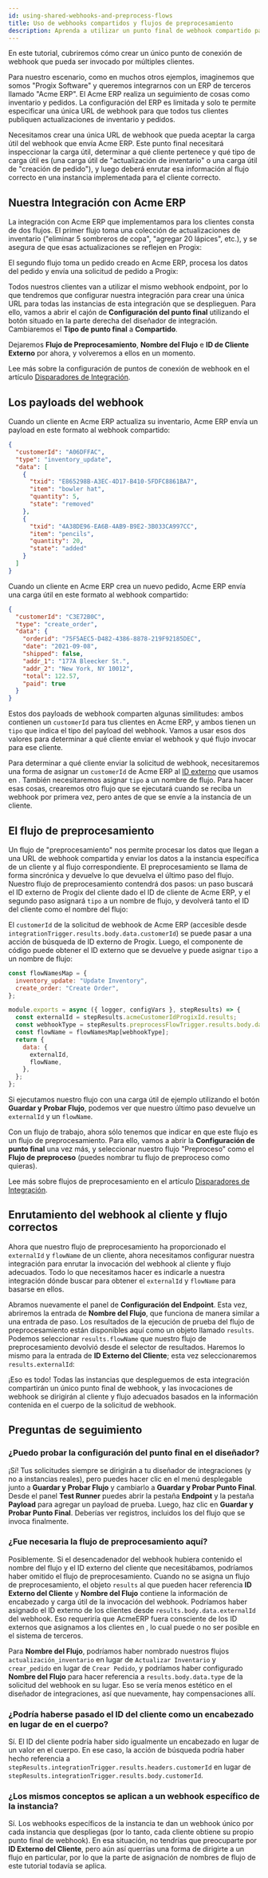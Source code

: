 ```yaml
---
id: using-shared-webhooks-and-preprocess-flows
title: Uso de webhooks compartidos y flujos de preprocesamiento
description: Aprenda a utilizar un punto final de webhook compartido para varios clientes y a dirigir las invocaciones de webhook a clientes y flujos específicos.
---
```



En este tutorial, cubriremos cómo crear un único punto de conexión de webhook que pueda ser invocado por múltiples clientes.

Para nuestro escenario, como en muchos otros ejemplos, imaginemos que somos "Progix Software" y queremos integrarnos con un ERP de terceros llamado "Acme ERP".
El Acme ERP realiza un seguimiento de cosas como inventario y pedidos.
La configuración del ERP es limitada y solo te permite especificar una única URL de webhook para que todos tus clientes publiquen actualizaciones de inventario y pedidos.

Necesitamos crear una única URL de webhook que pueda aceptar la carga útil del webhook que envía Acme ERP.
Este punto final necesitará inspeccionar la carga útil, determinar a qué cliente pertenece y qué tipo de carga útil es (una carga útil de "actualización de inventario" o una carga útil de "creación de pedido"), y luego deberá enrutar esa información al flujo correcto en una instancia implementada para el cliente correcto.

<Screenshot
  filename="quickstarts/using-shared-webhooks-and-preprocess-flows/flow.png"
  maxWidth="400px"
  alt="Diagrama sencillo de los flujos de integración"
/>

## Nuestra Integración con Acme ERP

La integración con Acme ERP que implementamos para los clientes consta de dos flujos.
El primer flujo toma una colección de actualizaciones de inventario ("eliminar 5 sombreros de copa", "agregar 20 lápices", etc.), y se asegura de que esas actualizaciones se reflejen en Progix:

<Screenshot
  filename="quickstarts/using-shared-webhooks-and-preprocess-flows/inventory-flow.png"
  maxWidth="800px"
  alt="Acme ERP Actualizar el flujo de inventario en el diseñador de integración"
/>

El segundo flujo toma un pedido creado en Acme ERP, procesa los datos del pedido y envía una solicitud de pedido a Progix:

<Screenshot
  filename="quickstarts/using-shared-webhooks-and-preprocess-flows/order-flow.png"
  maxWidth="800px"
  alt="Acme ERP Crear flujo de pedidos en el diseñador de integración"
/>

Todos nuestros clientes van a utilizar el mismo webhook endpoint, por lo que tendremos que configurar nuestra integración para crear una única URL para todas las instancias de esta integración que se desplieguen.
Para ello, vamos a abrir el cajón de **Configuración del punto final** utilizando el botón situado en la parte derecha del diseñador de integración.
Cambiaremos el **Tipo de punto final** a **Compartido**.

<Screenshot
  filename="quickstarts/using-shared-webhooks-and-preprocess-flows/endpoint-type-shared-instance.png"
  alt="Configuración del punto final de AcmeERP para el punto final compartido en el diseñador de integración"
/>

Dejaremos **Flujo de Preprocesamiento**, **Nombre del Flujo** e **ID de Cliente Externo** por ahora, y volveremos a ellos en un momento.

Lee más sobre la configuración de puntos de conexión de webhook en el artículo [Disparadores de Integración](integration-triggers.mdx#webhook-endpoint-configuration).

## Los payloads del webhook

Cuando un cliente en Acme ERP actualiza su inventario, Acme ERP envía un payload en este formato al webhook compartido:

```json
{
  "customerId": "A06DFFAC",
  "type": "inventory_update",
  "data": [
    {
      "txid": "E865298B-A3EC-4D17-B410-5FDFC8861BA7",
      "item": "bowler hat",
      "quantity": 5,
      "state": "removed"
    },
    {
      "txid": "4A38DE96-EA6B-4AB9-B9E2-3B033CA997CC",
      "item": "pencils",
      "quantity": 20,
      "state": "added"
    }
  ]
}
```

Cuando un cliente en Acme ERP crea un nuevo pedido, Acme ERP envía una carga útil en este formato al webhook compartido:

```json
{
  "customerId": "C3E72B0C",
  "type": "create_order",
  "data": {
    "orderid": "75F5AEC5-D482-4386-8878-219F92185DEC",
    "date": "2021-09-08",
    "shipped": false,
    "addr_1": "177A Bleecker St.",
    "addr_2": "New York, NY 10012",
    "total": 122.57,
    "paid": true
  }
}
```

Estos dos payloads de webhook comparten algunas similitudes: ambos contienen un `customerId` para tus clientes en Acme ERP, y ambos tienen un `tipo` que indica el tipo del payload del webhook.
Vamos a usar esos dos valores para determinar a qué cliente enviar el webhook y qué flujo invocar para ese cliente.

Para determinar a qué cliente enviar la solicitud de webhook, necesitaremos una forma de asignar un `customerId` de Acme ERP al [ID externo](customers.mdx#customer-external-ids) que usamos en .
También necesitaremos asignar `tipo` a un nombre de flujo.
Para hacer esas cosas, crearemos otro flujo que se ejecutará cuando se reciba un webhook por primera vez, pero antes de que se envíe a la instancia de un cliente.

## El flujo de preprocesamiento

Un flujo de "preprocesamiento" nos permite procesar los datos que llegan a una URL de webhook compartida y enviar los datos a la instancia específica de un cliente y al flujo correspondiente.
El preprocesamiento se llama de forma sincrónica y devuelve lo que devuelva el último paso del flujo.
Nuestro flujo de preprocesamiento contendrá dos pasos: un paso buscará el ID externo de Progix del cliente dado el ID de cliente de Acme ERP, y el segundo paso asignará `tipo` a un nombre de flujo, y devolverá tanto el ID del cliente como el nombre del flujo:

<Screenshot
  filename="quickstarts/using-shared-webhooks-and-preprocess-flows/preprocess-flow.png"
  alt="Flujo de preprocesamiento de AcmeERP en el diseñador de integración"
/>

El `customerId` de la solicitud de webhook de Acme ERP (accesible desde `integrationTrigger.results.body.data.customerId`) se puede pasar a una acción de búsqueda de ID externo de Progix.
Luego, el componente de código puede obtener el ID externo que se devuelve y puede asignar `tipo` a un nombre de flujo:

```javascript
const flowNamesMap = {
  inventory_update: "Update Inventory",
  create_order: "Create Order",
};

module.exports = async ({ logger, configVars }, stepResults) => {
  const externalId = stepResults.acmeCustomerIdProgixId.results;
  const webhookType = stepResults.preprocessFlowTrigger.results.body.data.type;
  const flowName = flowNamesMap[webhookType];
  return {
    data: {
      externalId,
      flowName,
    },
  };
};
```

Si ejecutamos nuestro flujo con una carga útil de ejemplo utilizando el botón **Guardar y Probar Flujo**, podemos ver que nuestro último paso devuelve un `externalId` y un `flowName`.

<Screenshot
  filename="quickstarts/using-shared-webhooks-and-preprocess-flows/preprocess-step-results.png"
  maxWidth="500px"
  alt="AcmeERP Update Inventory test runner step results in integration designer"
/>

Con un flujo de trabajo, ahora sólo tenemos que indicar en que este flujo es un flujo de preprocesamiento.
Para ello, vamos a abrir la **Configuración de punto final** una vez más, y seleccionar nuestro flujo "Preproceso" como el **Flujo de preproceso** (puedes nombrar tu flujo de preproceso como quieras).

<Screenshot
  filename="quickstarts/using-shared-webhooks-and-preprocess-flows/set-preprocess-flow.png"
  maxWidth="700px"
  alt="Establecer el flujo de preprocesamiento para Acme ERP en el diseñador de integración"
/>

Lee más sobre flujos de preprocesamiento en el artículo [Disparadores de Integración](integration-triggers.mdx#el-flujo-de-preprocesamiento).

## Enrutamiento del webhook al cliente y flujo correctos

Ahora que nuestro flujo de preprocesamiento ha proporcionado el `externalId` y `flowName` de un cliente, ahora necesitamos configurar nuestra integración para enrutar la invocación del webhook al cliente y flujo adecuados.
Todo lo que necesitamos hacer es indicarle a nuestra integración dónde buscar para obtener el `externalId` y `flowName` para basarse en ellos.

Abramos nuevamente el panel de **Configuración del Endpoint**.
Esta vez, abriremos la entrada de **Nombre del Flujo**, que funciona de manera similar a una entrada de paso.
Los resultados de la ejecución de prueba del flujo de preprocesamiento están disponibles aquí como un objeto llamado `results`.
Podemos seleccionar `results.flowName` que nuestro flujo de preprocesamiento devolvió desde el selector de resultados.
Haremos lo mismo para la entrada de **ID Externo del Cliente**; esta vez seleccionaremos `results.externalId`:

<Screenshot
  filename="quickstarts/using-shared-webhooks-and-preprocess-flows/reference-preprocess-results.png"
  maxWidth="600px"
  alt="Resultados del flujo de preprocesamiento de referencia en el diseñador de integración"
/>

¡Eso es todo!
Todas las instancias que despleguemos de esta integración compartirán un único punto final de webhook, y las invocaciones de webhook se dirigirán al cliente y flujo adecuados basados en la información contenida en el cuerpo de la solicitud de webhook.

## Preguntas de seguimiento

### ¿Puedo probar la configuración del punto final en el diseñador?

¡Sí! Tus solicitudes siempre se dirigirán a tu diseñador de integraciones (y no a instancias reales), pero puedes hacer clic en el menú desplegable junto a **Guardar y Probar Flujo** y cambiarlo a **Guardar y Probar Punto Final**.
Desde el panel **Test Runner** puedes abrir la pestaña **Endpoint** y la pestaña **Payload** para agregar un payload de prueba.
Luego, haz clic en **Guardar y Probar Punto Final**.
Deberías ver registros, incluidos los del flujo que se invoca finalmente.

<Screenshot
  filename="quickstarts/using-shared-webhooks-and-preprocess-flows/endpoint-test-payload.png"
  alt="Endpoint Test Payload"
/>

### ¿Fue necesaria la flujo de preprocesamiento aquí?

Posiblemente.
Si el desencadenador del webhook hubiera contenido el nombre del flujo y el ID externo del cliente que necesitábamos, podríamos haber omitido el flujo de preprocesamiento.
Cuando no se asigna un flujo de preprocesamiento, el objeto `results` al que pueden hacer referencia **ID Externo del Cliente** y **Nombre del Flujo** contiene la información de encabezado y carga útil de la invocación del webhook.
Podríamos haber asignado el ID externo de los clientes desde `results.body.data.externalId` del webhook.
Eso requeriría que AcmeERP fuera consciente de los ID externos que asignamos a los clientes en , lo cual puede o no ser posible en el sistema de terceros.

Para **Nombre del Flujo**, podríamos haber nombrado nuestros flujos `actualización_inventario` en lugar de `Actualizar Inventario` y `crear_pedido` en lugar de `Crear Pedido`, y podríamos haber configurado **Nombre del Flujo** para hacer referencia a `results.body.data.type` de la solicitud del webhook en su lugar.
Eso se vería menos estético en el diseñador de integraciones, así que nuevamente, hay compensaciones allí.

### ¿Podría haberse pasado el ID del cliente como un encabezado en lugar de en el cuerpo?

Sí. El ID del cliente podría haber sido igualmente un encabezado en lugar de un valor en el cuerpo.
En ese caso, la acción de búsqueda podría haber hecho referencia a `stepResults.integrationTrigger.results.headers.customerId` en lugar de `stepResults.integrationTrigger.results.body.customerId`.

### ¿Los mismos conceptos se aplican a un webhook específico de la instancia?

Sí. Los webhooks específicos de la instancia te dan un webhook único por cada instancia que despliegas (por lo tanto, cada cliente obtiene su propio punto final de webhook).
En esa situación, no tendrías que preocuparte por **ID Externo del Cliente**, pero aún así querrías una forma de dirigirte a un flujo en particular, por lo que la parte de asignación de nombres de flujo de este tutorial todavía se aplica.